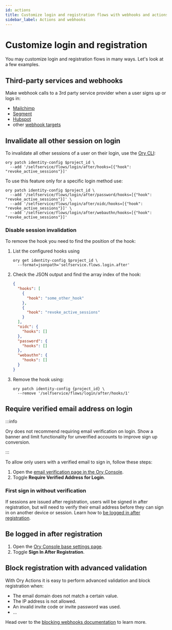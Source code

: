 ```yaml
---
id: actions
title: Customize login and registration flows with webhooks and actions
sidebar_label: Actions and webhooks
---
```


# Customize login and registration

You may customize login and registration flows in many ways. Let's look at a few examples.

## Third-party services and webhooks

Make webhook calls to a 3rd party service provider when a user signs up or logs in:

- [Mailchimp](../../kratos/hooks/05_webhooks-integrations.mdx#mailchimp)
- [Segment](../../kratos/hooks/05_webhooks-integrations.mdx#segment)
- [Hubspot](../../kratos/hooks/05_webhooks-integrations.mdx#hubspot)
- other [webhook targets](../../kratos/hooks/01_configure-hooks.mdx#webhooks)

## Invalidate all other session on login

To invalidate all other sessions of a user on their login, use the [Ory CLI](../../guides/cli/01_installation.mdx):

```shell
ory patch identity-config $project_id \
  --add '/selfservice/flows/login/after/hooks=[{"hook": "revoke_active_sessions"}]'
```

To use this feature only for a specific login method use:

```shell
ory patch identity-config $project_id \
  --add '/selfservice/flows/login/after/password/hooks=[{"hook": "revoke_active_sessions"}]' \
  --add '/selfservice/flows/login/after/oidc/hooks=[{"hook": "revoke_active_sessions"}]' \
  --add '/selfservice/flows/login/after/webauthn/hooks=[{"hook": "revoke_active_sessions"}]'
```

### Disable session invalidation

To remove the hook you need to find the position of the hook:

1. List the configured hooks using

   ```shell
   ory get identity-config $project_id \
     --format=jsonpath='selfservice.flows.login.after'
   ```

2. Check the JSON output and find the array index of the hook:

   ```json
   {
     "hooks": [
       {
         "hook": "some_other_hook"
       },
       {
         "hook": "revoke_active_sessions"
       }
     ],
     "oidc": {
       "hooks": []
     },
     "password": {
       "hooks": []
     },
     "webauthn": {
       "hooks": []
     }
   }
   ```

3. Remove the hook using:

   ```shell
   ory patch identity-config {project_id} \
     --remove '/selfservice/flows/login/after/hooks/1'
   ```

## Require verified email address on login

:::info

Ory does not recommend requiring email verification on login. Show a banner and limit functionality for unverified accounts to
improve sign up conversion.

:::

To allow only users with a verified email to sign in, follow these steps:

1. Open the [email verification page in the Ory Console](https://console.ory.sh/projects/current/verification).
2. Toggle **Require Verified Address for Login**.

### First sign in without verification

If sessions are issued after registration, users will be signed in after registration, but will need to verify their email address
before they can sign in on another device or session. Learn how to [be logged in after registration](#session-hook).


## Be logged in after registration

1. Open the [Ory Console base settings page](https://console.ory.sh/projects/current/auth).
2. Toggle **Sign In After Registration**.

## Block registration with advanced validation

With Ory Actions it is easy to perform advanced validation and block registration when:

- The email domain does not match a certain value.
- The IP address is not allowed.
- An invalid invite code or invite password was used.
- ...

Head over to the [blocking webhooks documentation](../../kratos/hooks/01_configure-hooks.mdx#flow-interrupting-webhooks) to learn
more.
